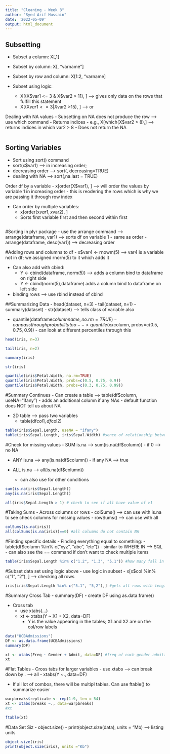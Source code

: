 ```yaml
---
title: "Cleaning - Week 3"
author: "Syed Arif Hussain"
date: '2022-05-09'
output: html_document
---
```


## Subsetting

- Subset a column: X[,1]
- Subset by column: X[, "varname"]

- Subset by row and column: X[1:2, "varname]

- Subset using logic:
    - X[(X$var1 <= 3 & X$var2 > 11), ] --> gives only data on the rows that fulfill this statement
    - X[(X$var1 <= 3 | X$var2 >15), ] --> or

Dealing with NA values
- Subsetting on NA does not produce the row --> use which command
    - Returns indices 
    - e.g., X[which(X$var2 > 8),] --> returns indices in which var2 > 8
        - Does not return the NA

```r

```

## Sorting Variables
- Sort using sort() command
- sort(x$var1) --> in increasing order; 
- decreasing order --> sort(, decreasing=TRUE)
- dealing with NA --> sort(,na.last = TRUE)

Order df by a variable
- x[order(X$var1), ] --> will order the values by variable 1 in increasing order
    - this is reodering the rows which is why we are passing it through row index 

- Can order by multiple variables:
  - x[order(x$var1, x$var2), ]
  - Sorts first variable first and then second within first

```r
```

#Sorting in plyr package
- use the arrange command --> arrange(dataframe, var1) --> sorts df on variable 1
    - same as order
- arrange(dataframe, desc(var1)) --> decreasing order

#Adding rows and columns to df
- x$var4 <- rnowm(5) --> var4 is a variable not in df; we assigned rnorm(5) to it which adds it

- Can also add with cbind:
    - Y <- cbind(dataframe, norm(5)) --> adds a column bind to dataframe on right side
    - Y <- cbind(norm(5),dataframe) adds a column bind to dataframe on left side

- binding rows --> use rbind instead of cbind

##Summarizing Data
- head(dataset, n=3)
- tail(dataset, n=1)
- summary(dataset)
- str(dataset) --> tells class of variable also 

- quantile(dataframe$columnname, no.rm=TRUE)
    - can pass through probability too --> quantile(xx$column, probs=c(0.5, 0.75, 0.9))
          - can look at different percentiles through this

```r
head(iris, n=3)

tail(iris, n=2)

summary(iris)

str(iris)

quantile(iris$Petal.Width, na.rm=TRUE)
quantile(iris$Petal.Width, probs=c(0.5, 0.75, 0.9))
quantile(iris$Petal.Width, probs=c(0.3, 0.75, 0.99))

```
#Summary Continues
- Can create a table --> table(df$column, useNA="ifany")
    - adds an additional column if any NAs
- default function does NOT tell us about NA

- 2D table --> pass two variables
    - table(df$col1, df$col2)
    
```r
table(iris$Sepal.Length, useNA = "ifany")
table(iris$Sepal.Length, iris$Sepal.Width) #sence of relationship between diff variables
```
#Check for missing values
- SUM is.na --> sum(is.na(df$column))
      - if 0 --> no NA
      
- ANY is.na --> any(is.na(df$column))
      - if any NA --> true
      
- ALL is.na --> all(is.na(df$column))
    - can also use for other conditions

```r
sum(is.na(iris$Sepal.Length))
any(is.na(iris$Sepal.Length))

all(iris$Sepal.Length > 1) # check to see if all have value of >1 
```
#Taking Sums
- Across columns or rows
    - colSums() --> can use with is.na to see check columns for missing values
    - rowSums() --> can use with all

```r
colSums(is.na(iris))
all(colSums(is.na(iris))==0) #all columns do not contain NA

```
#Finding specific details
- Finding everything equal to something:
    - table(df$column %in% c("xyz", "abc", "etc"))
        - similar to WHERE IN --> SQL
    - can also see the == command if don't want to check multiple items

```r
table(iris$Sepal.Length %in% c("1.2", "1.3", "5.1")) #how many fall in this list
```
#Subset data set using logic above
- use logic in subset
    - x[x$col %in% c("1", "2"), ] --> checking all rows 

```r
iris[iris$Sepal.Length %in% c("5.1", "5,2"),] #gets all rows with length of 5.1 or 5.2
```
#Summary Cross Tab
- summary(DF) 
- create DF using as.data.frame()

- Cross tab
    - use xtabs(...)
    - xt <- xtabs(Y ~ X1 + X2, data=DF)
        - Y is the value appearing in the tables; X1 and X2 are on the col/row labels

```r
data("UCBAdmissions")
DF <- as.data.frame(UCBAdmissions)
summary(DF)

xt <- xtabs(Freq ~ Gender + Admit, data=DF) #freq of each gender admitted
xt
```

#Flat Tables
- Cross tabs for larger variables
    - use xtabs --> can break down by . --> all
        - xtabs(Y ~., data=DF)

- If all lot of combos, there will be multipl tables. Can use ftable() to summarize easier

```r
warpbreaks$replicate <- rep(1:9, len = 54)
xt <- xtabs(breaks ~., data=warpbreaks)
#xt

ftable(xt)

```

#Data Set Siz
- object.size()
- print(object.size(data), units = "Mb) --> listing units

```r
object.size(iris)
print(object.size(iris), units ="Kb")
```